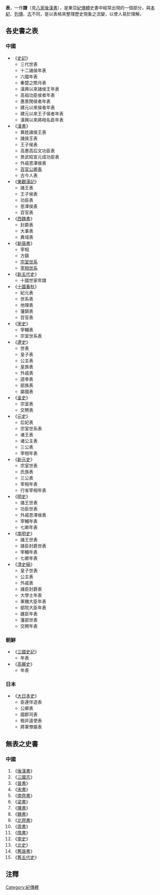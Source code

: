 {{Otheruses|表 (消歧義)|subject=紀傳體史書的一部分|other=「-{表}-」與「-{錶}-」}}

'''表'''，一作'''譜'''（見[[八家後漢書|八家後漢書]]），是東亞[[紀傳體|紀傳體]]史書中經常出現的一個部分，與[[本紀|本紀]]、[[列傳|列傳]]、[[志|志]]不同，是以表格來整理歷史現象之流變，以使人易於理解。

== 各史書之表 ==
=== 中國 ===
*《[[史記|史記]]》
**三代世表 
**十二諸侯年表 
**六國年表 
**秦楚之際月表 
**漢興以來諸侯王年表 
**高祖功臣侯者年表 
**惠景閒侯者年表 
**建元以來侯者年表 
**建元以來王子侯者年表 
**漢興以來將相名臣年表
*《[[漢書|漢書]]》
**異姓諸侯王表
**諸侯王表  
**王子侯表 
**高惠高后文功臣表 
**景武昭宣元成功臣表
**外戚恩澤侯表 
**[[百官公卿表|百官公卿表]] 
**古今人表
*《[[東觀漢記|東觀漢記]]》
**諸王表
**王子侯表
**功臣表
**恩澤侯表
**百官表
*《[[西魏書|西魏書]]》
**封爵表
**大事表
**異域表
*《[[新唐書|新唐書]]》
**宰相 
**方鎮 
**[[新唐書宗室世系表|宗室世系]]
**[[新唐書宰相世系表|宰相世系]]
*《[[新五代史|新五代史]]》
**十國世家年譜
*《[[十國春秋|十國春秋]]》
**紀元表
**世系表
**地理表
**藩鎮表
**百官表
*《[[宋史|宋史]]》
**宰輔表
**宗室世系表
*《[[遼史|遼史]]》
**世表
**皇子表 
**公主表 
**皇族表 
**外戚表 
**遊幸表 
**部族表 
**屬國表
*《[[金史|金史]]》
**宗室表
**交聘表
*《[[元史|元史]]》
**后妃表
**宗室世系表
**诸王表
**诸公主表
**三公表
**宰相年表
*《[[新元史|新元史]]》
**宗室世表
**氏族表
**三公表
**宰相年表
**行省宰相年表
*《[[明史|明史]]》
**諸王世表 
**功臣世表 
**外戚恩澤侯表 
**宰輔年表 
**七卿年表
*《[[南明史_(錢海岳)|南明史]]》
**諸王世表
**諸臣封爵世表
**宰輔年表
**七卿年表
*《[[清史稿|清史稿]]》
**皇子世表
**公主表
**外戚表
**諸臣封爵表
**大學士年表
**軍機大臣年表
**部院大臣年表
**疆臣年表
**藩部世表
**交聘年表

=== 朝鮮 ===
*《[[三國史記|三國史記]]》
**年表 
*《[[高麗史|高麗史]]》
**年表

=== 日本 ===
*《[[大日本史|大日本史]]》 
**臣連伴造表
**公卿表
**國郡司表
**檢非違使表
**將軍僚屬表

== 無表之史書 ==
===中國===
#《[[後漢書|後漢書]]》
#《[[三國志|三國志]]》
#《[[晉書|晉書]]》
#《[[宋書|宋書]]》
#《[[南齊書|南齊書]]》
#《[[梁書|梁書]]》
#《[[陳書|陳書]]》
#《[[魏書|魏書]]》
#《[[北齊書|北齊書]]》
#《[[周書|周書]]》
#《[[隋書|隋書]]》
#《[[南史|南史]]》
#《[[北史|北史]]》
#《[[舊唐書|舊唐書]]》
#《[[舊五代史|舊五代史]]》

== 注釋 ==
<references/>

[[Category:紀傳體|Category:紀傳體]]